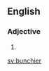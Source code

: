 ==English==

===Adjective===
{{head|en|adjective comparative form}}

# {{en-comparative of|bunchy}}

[[sv:bunchier]]
